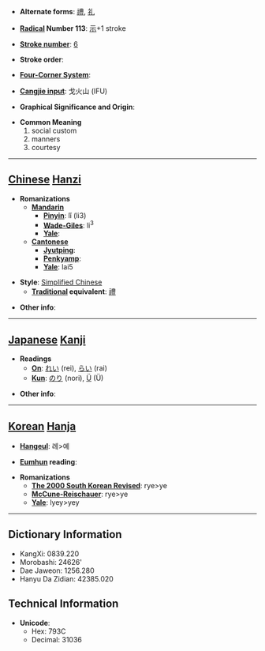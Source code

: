 * '''Alternate forms''': [[禮]], [[礼]]

* '''[[Wiktionary:Chinese radical index| Radical]] Number 113''': [[Wiktionary:Chinese radical index 示|示]]+1 stroke

* '''[[Wiktionary:Chinese total strokes index|Stroke number]]''': [[Wiktionary:Chinese total strokes index 6|6]]

* '''Stroke order''': 

* '''[[Wiktionary:Chinese four corner index|Four-Corner System]]''': 

* '''[[Wiktionary:Chinese Cangjie index|Cangjie input]]''': 戈火山 (IFU)

* '''Graphical Significance and Origin''': 

* '''Common Meaning'''
*#social custom
*# manners
*# courtesy


----

== [[Chinese]] [[Hanzi]] ==

* '''Romanizations'''
** '''[[Mandarin]]'''
*** '''[[Pinyin]]''': lǐ (li3)
*** '''[[Wade-Giles]]''': li<sup>3</sup>
*** '''[[Yale]]''': 
** '''[[Cantonese]]'''
*** '''[[Jyutping]]''':
*** '''[[Penkyamp]]''': 
*** '''[[Yale]]''': lai5

* '''Style''': [[Simplified Chinese]] 
** '''[[Traditional Chinese|Traditional]] equivalent''': [[禮]]

* '''Other info''': 

----

== [[Japanese]] [[Kanji]] ==

* '''Readings'''
** '''[[On]]''': [[れい]] (rei), [[らい]] (rai)
** '''[[Kun]]''': [[のり]] (nori), [[Ü]] (Ü)

* '''Other info''':  

----

== [[Korean]] [[Hanja]] ==

* '''[[Hangeul]]''': 례>예

* '''[[Eumhun]] reading''': 

* '''Romanizations'''
** '''[[The 2000 South Korean Revised Romanization|The 2000 South Korean Revised]]''': rye>ye
** '''[[McCune-Reischauer]]''': rye>ye
** '''[[Yale]]''': lyey>yey

----

== Dictionary Information ==

* KangXi: 0839.220
* Morobashi: 24626'
* Dae Jaweon: 1256.280
* Hanyu Da Zidian: 42385.020

== Technical Information ==

* '''Unicode''':
** Hex: 793C
** Decimal: 31036
